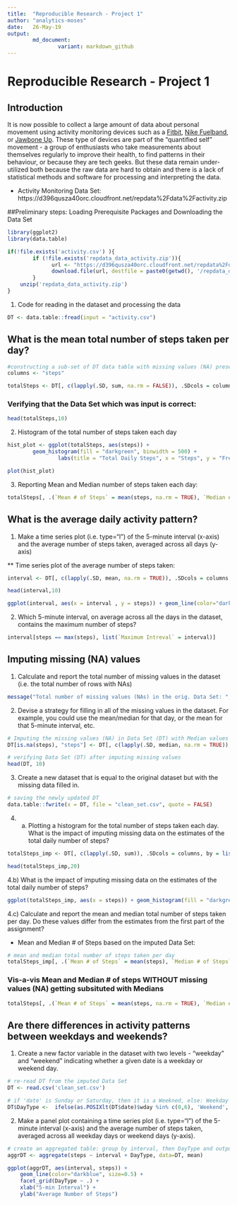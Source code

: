 ---
title:  "Reproducible Research - Project 1"
author: "analytics-moses"
date:   26-May-19
output: 
        md_document:
                variant: markdown_github
---
# Reproducible Research - Project 1

## Introduction
It is now possible to collect a large amount of data about personal movement using activity monitoring devices such as a [Fitbit](), [Nike Fuelband](http://www.nike.com/us/en_us/c/nikeplus-fuelband), or [Jawbone Up](https://jawbone.com/up). These type of devices are part of the "quantified self" movement - a group of enthusiasts who take measurements about themselves regularly to improve their health, to find patterns in their behaviour, or because they are tech geeks. But these data remain under-utilized both because the raw data are hard to obtain and there is a lack of statistical methods and software for processing and interpreting the data.

* Activity Monitoring Data Set: https://d396qusza40orc.cloudfront.net/repdata%2Fdata%2Factivity.zip

##Preliminary steps: Loading Prerequisite Packages and Downloading the Data Set
```{r}
library(ggplot2)
library(data.table)

if(!file.exists('activity.csv') ){
        if (!file.exists('repdata_data_activity.zip')){
              url <- "https://d396qusza40orc.cloudfront.net/repdata%2Fdata%2Factivity.zip"
              download.file(url, destfile = paste0(getwd(), '/repdata_data_activity.zip'), method = "curl") 
        }
    unzip('repdata_data_activity.zip')
}
```

1. Code for reading in the dataset and processing the data
```{r}
DT <- data.table::fread(input = "activity.csv")

```

## What is the mean total number of steps taken per day?
```{r}
#constructing a sub-set of DT data table with missing values (NA) present
columns <- "steps"

totalSteps <- DT[, c(lapply(.SD, sum, na.rm = FALSE)), .SDcols = columns, by = .(date)]

```

### Verifying that the Data Set which was input is correct:
```{r}
head(totalSteps,10)
```

2. Histogram of the total number of steps taken each day
```{r}
hist_plot <- ggplot(totalSteps, aes(steps)) +
        geom_histogram(fill = "darkgreen", binwidth = 500) +
                labs(title = "Total Daily Steps", x = "Steps", y = "Frequency (w/Binwidth 500)") 

plot(hist_plot)
```

3. Reporting Mean and Median number of steps taken each day:
```{r}
totalSteps[, .(`Mean # of Steps` = mean(steps, na.rm = TRUE), `Median # of Steps` = median(steps, na.rm = TRUE))]

```

## What is the average daily activity pattern?

1. Make a time series plot (i.e. type="l") of the 5-minute interval (x-axis) and the average number of steps taken, averaged across all days (y-axis)

** Time series plot of the average number of steps taken:
```{r}
interval <- DT[, c(lapply(.SD, mean, na.rm = TRUE)), .SDcols = columns, by = list(interval)]

head(interval,10)

ggplot(interval, aes(x = interval , y = steps)) + geom_line(color="darkgreen", size=0.5) + labs(title = "Average Daily Steps", x = "5-min Interval", y = "Average Steps per Day")
```

2. Which 5-minute interval, on average across all the days in the dataset, contains the maximum number of steps?

```{r}
interval[steps == max(steps), list(`Maximum Intreval` = interval)]
```

## Imputing missing (NA) values
1.	Calculate and report the total number of missing values in the dataset (i.e. the total number of rows with NAs)
```{r}
message("Total number of missing values (NAs) in the orig. Data Set: ", nrow(DT[is.na(steps),]))

```


2. Devise a strategy for filling in all of the missing values in the dataset. For example, you could use the mean/median for that day, or the mean for that 5-minute interval, etc.
```{r}
# Imputing the missing values (NA) in Data Set (DT) with Median values 
DT[is.na(steps), "steps"] <- DT[, c(lapply(.SD, median, na.rm = TRUE)), .SDcols = columns]

# verifying Data Set (DT) after imputing missing values
head(DT, 10)
```

3. Create a new dataset that is equal to the original dataset but with the missing data filled in.
```{r}

# saving the newly updated DT
data.table::fwrite(x = DT, file = "clean_set.csv", quote = FALSE)
```


4. a) Plotting a histogram for the total number of steps taken each day.  What is the impact of imputing missing data on the estimates of the total daily number of steps?
```{r}

totalSteps_imp <- DT[, c(lapply(.SD, sum)), .SDcols = columns, by = list(date)] 

head(totalSteps_imp,20)
```

4.b) What is the impact of imputing missing data on the estimates of the total daily number of steps?
```{r}
ggplot(totalSteps_imp, aes(x = steps)) + geom_histogram(fill = "darkgreen", binwidth = 500) + labs(title = "Average Daily Steps", x = "Steps", y = "Frequency (w/Binwidth 500)")

```

4.c) Calculate and report the mean and median total number of steps taken per day. Do these values differ from the estimates from the first part of the assignment?

* Mean and Median # of Steps based on the imputed Data Set:
```{r}

# mean and median total number of steps taken per day
totalSteps_imp[, .(`Mean # of Steps` = mean(steps), `Median # of Steps` = median(steps))]

```

### Vis-a-vis Mean and Median # of steps WITHOUT missing values (NA) getting subsituted with Medians
```{r}
totalSteps[, .(`Mean # of Steps` = mean(steps, na.rm = TRUE), `Median # of Steps` = median(steps, na.rm = TRUE))]
```

## Are there differences in activity patterns between weekdays and weekends?
1. Create a new factor variable in the dataset with two levels - "weekday" and "weekend" indicating whether a given date is a weekday or weekend day.
```{r}
# re-read DT from the imputed Data Set
DT <- read.csv('clean_set.csv')

# if 'date' is Sunday or Saturday, then it is a Weekned, else: Weekday
DT$DayType <-  ifelse(as.POSIXlt(DT$date)$wday %in% c(0,6), 'Weekend', 'Weekday')
```

2. Make a panel plot containing a time series plot (i.e.  type="l") of the 5-minute interval (x-axis) and the average number of steps taken, averaged across all weekday days or weekend days (y-axis).
```{r}
# create an aggregated table: group by interval, then DayType and output a 'mean' # of steps for e/grouping
aggrDT <- aggregate(steps ~ interval + DayType, data=DT, mean)

ggplot(aggrDT, aes(interval, steps)) + 
    geom_line(color="darkblue", size=0.5) + 
    facet_grid(DayType ~ .) +
    xlab("5-min Interval") + 
    ylab("Average Number of Steps")

```
